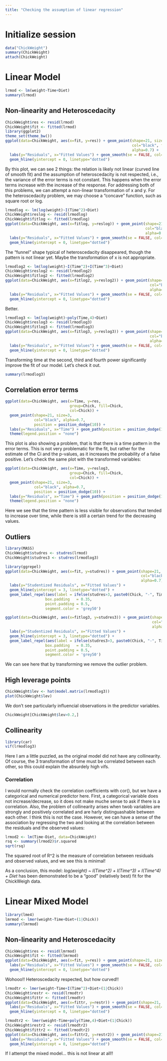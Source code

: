 ```yaml
---
title: "Checking the assumption of linear regression"
---
```

# Initialize session

```r
data("ChickWeight")
summary(ChickWeight)
attach(ChickWeight)
```

# Linear Model

```r
lrmod <- lm(weight~Time+Diet)
summary(lrmod)
```

## Non-linearity and Heteroscedacity

```r
ChickWeight$res <- resid(lrmod)
ChickWeight$fit <- fitted(lrmod)
library(ggplot2)
theme_set(theme_bw())
ggplot(data=ChickWeight, aes(x=fit, y=res)) + geom_point(shape=21, size=3, 
                                                         col="black", fill="gray", 
                                                         alpha=0.7) + 
  labs(y="Residuals", x="Fitted Values") + geom_smooth(se = FALSE, col="red") +
  geom_hline(yintercept = 0, linetype="dotted")
```

By this plot, we can see 2 things: the relation is likely not linear (curved line of smooth fit) and the assumption of heteroscedacity is not respected, i.e., the variance of the error terms is not constant. This happens when the error terms increase with the increase of the response. For addressing both of this problems, we can attempt a non-linear transformation of x and y. For the heteroscedacity problem, we may choose a "concave" function, such as square root or log. 

```r
lrmodlog <- lm(log(weight)~I(Time^2)+Diet)
ChickWeight$reslog <- resid(lrmodlog)
ChickWeight$fitlog <- fitted(lrmodlog)
ggplot(data=ChickWeight, aes(x=fitlog, y=reslog)) + geom_point(shape=21, size=3, 
                                                               col="black", fill="gray", 
                                                               alpha=0.7) + 
  labs(y="Residuals", x="Fitted Values") + geom_smooth(se = FALSE, col="red") +
  geom_hline(yintercept = 0, linetype="dotted")
```

The "funnel" shape typical of heteroscedacity disappeared, though the pattern is not linear yet. Maybe the transformation of x is not appropriate. 

```r
lrmodlog2 <- lm(log(weight)~I(Time^2)+I(Time^3)+Diet)
ChickWeight$reslog2 <- resid(lrmodlog2)
ChickWeight$fitlog2 <- fitted(lrmodlog2)
ggplot(data=ChickWeight, aes(x=fitlog2, y=reslog2)) + geom_point(shape=21, size=3, 
                                                                 col="black", fill="gray", 
                                                                 alpha=0.7) + 
  labs(y="Residuals", x="Fitted Values") + geom_smooth(se = FALSE, col="red") +
  geom_hline(yintercept = 0, linetype="dotted")
```

Better. 

```r
lrmodlog3 <- lm(log(weight)~poly(Time,4)+Diet)
ChickWeight$reslog3 <- resid(lrmodlog3)
ChickWeight$fitlog3 <- fitted(lrmodlog3)
ggplot(data=ChickWeight, aes(x=fitlog3, y=reslog3)) + geom_point(shape=21, size=3, 
                                                                 col="black", fill="gray", 
                                                                 alpha=0.7) + 
  labs(y="Residuals", x="Fitted Values") + geom_smooth(se = FALSE, col="red") +
  geom_hline(yintercept = 0, linetype="dotted")
```

Transforming time at the second, third and fourth power significantly improve the fit of our model. Let's check it out. 

```r
summary(lrmodlog3)
```

## Correlation error terms

```r
ggplot(data=ChickWeight, aes(x=Time, y=res, 
                             group=Chick, fill=Chick, 
                             col=Chick)) + 
  geom_point(shape=21, size=3, 
             col="black", alpha=0.7,
             position = position_dodge(10)) + 
  labs(y="Residuals", x="Time") + geom_path(position = position_dodge(10)) +
  theme(legend.position = "none")
```

This plot is also showing a problem, that is that there is a time pattern in the error terms. This is not very problematic for the fit, but rather for the estimate of the Ci and the p-values, as it increases the probability of a false positive. Let's check the same plot with the transformed variables:

```r
ggplot(data=ChickWeight, aes(x=Time, y=reslog3, 
                             group=Chick, fill=Chick, 
                             col=Chick)) + 
  geom_point(shape=21, size=3, 
             col="black", alpha=0.7,
             position = position_dodge(10)) + 
  labs(y="Residuals", x="Time") + geom_path(position = position_dodge(10)) +
  theme(legend.position = "none")
```

Here we see that the time pattern is less visible for observations that tended to increase over time, while there is still a certain trend for the decreasing values. 

## Outliers

```r
library(MASS)
ChickWeight$studres <- studres(lrmod)
ChickWeight$studres3 <- studres(lrmodlog3)

library(ggrepel)
ggplot(data=ChickWeight, aes(x=fit, y=studres)) + geom_point(shape=21, size=3, 
                                                             col="black", fill="gray", 
                                                             alpha=0.7) + 
  labs(y="Studentized Residuals", x="Fitted Values") +
  geom_hline(yintercept = 3, linetype="dotted") +
  geom_label_repel(aes(label = ifelse(studres>3, paste0(Chick, "-", Time), "")),
                  box.padding   = 0.35, 
                  point.padding = 0.5,
                  segment.color = 'grey50')
```

```r
ggplot(data=ChickWeight, aes(x=fitlog3, y=studres3)) + geom_point(shape=21, size=3, 
                                                                  col="black", fill="gray", 
                                                                  alpha=0.7) + 
  labs(y="Studentized Residuals", x="Fitted Values") +
  geom_hline(yintercept = 3, linetype="dotted") +
  geom_label_repel(aes(label = ifelse(studres3>3, paste0(Chick, "-", Time), "")),
                  box.padding   = 0.35, 
                  point.padding = 0.5,
                  segment.color = 'grey50')
```

We can see here that by transforming we remove the outlier problem. 

## High leverage points

```r
ChickWeight$lev <- hat(model.matrix(lrmodlog3))
plot(ChickWeight$lev)
```

We don't see particularly influencial observations in the predictor variables. 

```r
ChickWeight[ChickWeight$lev>0.2,]
```

## Collinearity

```r
library(car)
vif(lrmodlog3)
```

Here I am a little puzzled, as the original model did not have any collinearity. Of course, the 3 transformation of time must be correlated between each other, so this could explain the absurdely high vifs. 

### Correlation

I would normally check the correlation coefficients with cor(), but we have a categorical and numerical predictor here. First, a categorical variable does not increase/decrease, so it does not make muche sense to ask if there is a correlation. Also, the problem of collinearity arises when twob variables are strongly and positively correlated and are harly distinguashable between each other. I think this is not the case. However, we can have a sense of the association by regressing the two and looking at the correlation between the residuals and the observed values:

```r
lrmod2 <- lm(Time~Diet, data=ChickWeight)
rsq <- summary(lrmod2)$r.squared
sqrt(rsq)
```


The squared root of R^2 is the measure of correlation between residuals and observed values, and we see this is minimal!

As a conclusion, this model:
*log(weight) ~ I(Time^2) + I(Time^3) + I(Time^4) + Diet*
has been demonstrated to be a "good" (relatively best) fit for the ChickWeigh data. 

# Linear Mixed Model

```r
library(lme4)
lmrmod <- lmer(weight~Time+Diet+(1|Chick))
summary(lmrmod)
```

## Non-linearity and Heteroscedacity

```r
ChickWeight$res <- resid(lmrmod)
ChickWeight$fit <- fitted(lmrmod)
ggplot(data=ChickWeight, aes(x=fit, y=res)) + geom_point(shape=21, size=3, col="black", fill="gray", alpha=0.7) + 
  labs(y="Residuals", x="Fitted Values") + geom_smooth(se = FALSE, col="red") +
  geom_hline(yintercept = 0, linetype="dotted")
```

Wohooo!! Heteroscedacity respected, but how curved!!

```r
lrmodtr <- lmer(weight~Time+I(Time^2)+Diet+(1|Chick))
ChickWeight$restr <- resid(lrmodtr)
ChickWeight$fittr <- fitted(lrmodtr)
ggplot(data=ChickWeight, aes(x=fittr, y=restr)) + geom_point(shape=21, size=3, col="black", fill="gray", alpha=0.7) + 
  labs(y="Residuals", x="Fitted Values") + geom_smooth(se = FALSE, col="red") +
  geom_hline(yintercept = 0, linetype="dotted")
```

```r
lrmodtr2 <- lmer(weight~Time+poly(Time,4)+Diet+(1|Chick))
ChickWeight$restr2 <- resid(lrmodtr2)
ChickWeight$fittr2 <- fitted(lrmodtr2)
ggplot(data=ChickWeight, aes(x=fittr2, y=restr2)) + geom_point(shape=21, size=3, col="black", fill="gray", alpha=0.7) + 
  labs(y="Residuals", x="Fitted Values") + geom_smooth(se = FALSE, col="red") +
  geom_hline(yintercept = 0, linetype="dotted")
```

If I attempt the mixed model... this is not linear at all!!



